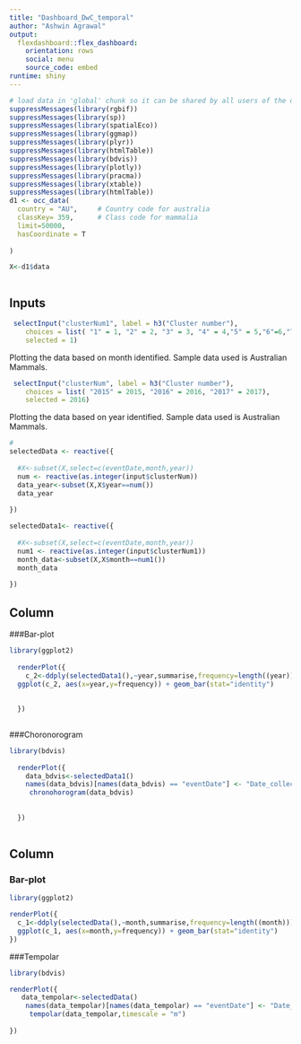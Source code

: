 ```yaml
---
title: "Dashboard_DwC_temporal"
author: "Ashwin Agrawal"
output: 
  flexdashboard::flex_dashboard:
    orientation: rows
    social: menu
    source_code: embed
runtime: shiny
---
```


```r
# load data in 'global' chunk so it can be shared by all users of the dashboard
suppressMessages(library(rgbif))
suppressMessages(library(sp))
suppressMessages(library(spatialEco))
suppressMessages(library(ggmap))
suppressMessages(library(plyr))
suppressMessages(library(htmlTable))
suppressMessages(library(bdvis))
suppressMessages(library(plotly))
suppressMessages(library(pracma))
suppressMessages(library(xtable))
suppressMessages(library(htmlTable))
d1 <- occ_data(
  country = "AU",     # Country code for australia
  classKey= 359,      # Class code for mammalia
  limit=50000,
  hasCoordinate = T
  
)

X<-d1$data



```

Inputs {.sidebar}
-----------------------------------------------------------------------

```r
 selectInput("clusterNum1", label = h3("Cluster number"), 
    choices = list( "1" = 1, "2" = 2, "3" = 3, "4" = 4,"5" = 5,"6"=6,"7"=7,"8"=8,"9"=9,"10"=10,"11"=11,"12"=12), 
    selected = 1)
```

Plotting the data based on month identified.
Sample data used is Australian Mammals.

```r
 selectInput("clusterNum", label = h3("Cluster number"), 
    choices = list( "2015" = 2015, "2016" = 2016, "2017" = 2017), 
    selected = 2016)
```

Plotting the data based on year identified.
Sample data used is Australian Mammals.

```r
#
selectedData <- reactive({
  
  #X<-subset(X,select=c(eventDate,month,year))
  num <- reactive(as.integer(input$clusterNum))
  data_year<-subset(X,X$year==num())
  data_year
   
})
```

```r
 
selectedData1<- reactive({
  
  #X<-subset(X,select=c(eventDate,month,year))
  num1 <- reactive(as.integer(input$clusterNum1))
  month_data<-subset(X,X$month==num1())
  month_data
    
})
```



Column {.tabset}
-----------------------------------------------------------------------

###Bar-plot
    
```r
library(ggplot2)
 
  renderPlot({
    c_2<-ddply(selectedData1(),~year,summarise,frequency=length((year)))
  ggplot(c_2, aes(x=year,y=frequency)) + geom_bar(stat="identity")
 
  
  })
  
```

###Choronorogram


```r
library(bdvis)
 
  renderPlot({
    data_bdvis<-selectedData1()
    names(data_bdvis)[names(data_bdvis) == "eventDate"] <- "Date_collected"
     chronohorogram(data_bdvis)
 
  
  })
  
```


Column {.tabset}
-----------------------------------------------------------------------

### Bar-plot


```r
library(ggplot2)

renderPlot({
  c_1<-ddply(selectedData(),~month,summarise,frequency=length((month)))
  ggplot(c_1, aes(x=month,y=frequency)) + geom_bar(stat="identity")
})
```

###Tempolar

```r
library(bdvis)

renderPlot({
   data_tempolar<-selectedData()
    names(data_tempolar)[names(data_tempolar) == "eventDate"] <- "Date_collected"
     tempolar(data_tempolar,timescale = "m")
  
})
```


